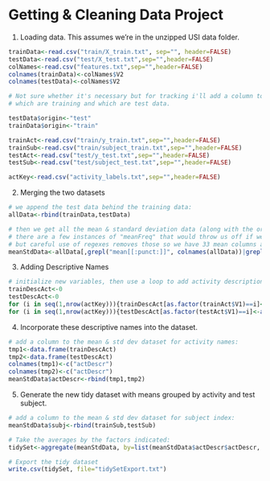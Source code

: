 Getting & Cleaning Data Project
========================================================

1. Loading data. This assumes we're in the unzipped USI data folder.

```r
trainData<-read.csv("train/X_train.txt", sep="", header=FALSE)
testData<-read.csv("test/X_test.txt",sep="",header=FALSE)
colNames<-read.csv("features.txt",sep="",header=FALSE)
colnames(trainData)<-colNames$V2
colnames(testData)<-colNames$V2

# Not sure whether it's necessary but for tracking i'll add a column to keep track of
# which are training and which are test data.

testData$origin<-"test"
trainData$origin<-"train"

trainAct<-read.csv("train/y_train.txt",sep="",header=FALSE)
trainSub<-read.csv("train/subject_train.txt",sep="",header=FALSE)
testAct<-read.csv("test/y_test.txt",sep="",header=FALSE)
testSub<-read.csv("test/subject_test.txt",sep="",header=FALSE)

actKey<-read.csv("activity_labels.txt",sep="",header=FALSE)
```

2. Merging the two datasets
```r
# we append the test data behind the training data:
allData<-rbind(trainData,testData)

# then we get all the mean & standard deviation data (along with the origin column)
# there are a few instances of "meanFreq" that would throw us off if we let them
# but careful use of regexes removes those so we have 33 mean columns and 33 std columns:
meanStdData<-allData[,grepl("mean[[:punct:]]", colnames(allData))|grepl("std",colnames(allData))|grepl("origin",colnames(allData))]

```

3. Adding Descriptive Names
```r
# initialize new variables, then use a loop to add activity descriptions for each row:
trainDescAct<-0
testDescAct<-0
for (i in seq(1,nrow(actKey))){trainDescAct[as.factor(trainAct$V1)==i]<-as.character(actKey$V2[i])}
for (i in seq(1,nrow(actKey))){testDescAct[as.factor(testAct$V1)==i]<-as.character(actKey$V2[i])}

```

4. Incorporate these descriptive names into the dataset.
```r
# add a column to the mean & std dev dataset for activity names:
tmp1<-data.frame(trainDescAct)
tmp2<-data.frame(testDescAct)
colnames(tmp1)<-c("actDescr")
colnames(tmp2)<-c("actDescr")
meanStdData$actDescr<-rbind(tmp1,tmp2)

```

5. Generate the new tidy dataset with means grouped by activity and test subject.
```r
# add a column to the mean & std dev dataset for subject index:
meanStdData$subj<-rbind(trainSub,testSub)

# Take the averages by the factors indicated:
tidySet<-aggregate(meanStdData, by=list(meanStdData$actDescr$actDescr, meanStdData$subj$V1),FUN="mean")[,c(-69,-70,-71,-72)]

# Export the tidy dataset
write.csv(tidySet, file="tidySetExport.txt")

```